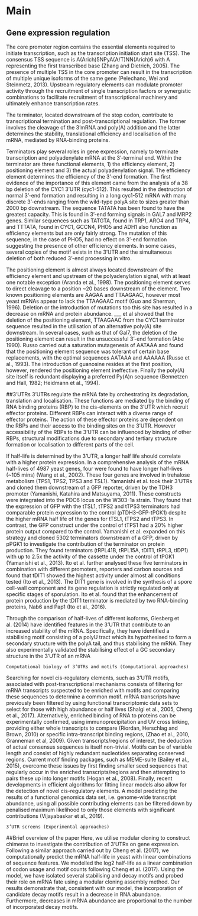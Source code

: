 # Main
 
## Gene expression regulation
The core promoter region contains the essential elements required to initiate transcription, such as the transcription initiation start site (TSS). The consensus TSS sequence is A(Arich)5NPyA(A/T)NN(Arich)6 with A representing the first transcribed base (Zhang and Dietrich, 2005). The presence of multiple TSS in the core promoter can result in the transcription of multiple unique isoforms of the same gene (Pelechano, Wei and Steinmetz, 2013). Upstream regulatory elements can modulate promoter activity through the recruitment of single transcription factors or synergistic combinations to facilitate recruitment of transcriptional machinery and ultimately enhance transcription rates. 

The terminator, located downstream of the stop codon, contribute to transcriptional termination and post-transcriptional regulation. The former involves the cleavage of the 3’mRNA and poly(A) addition and the latter determines the stability, translational efficiency and localisation of the mRNA, mediated by RNA-binding proteins. 

Terminators play several roles in gene expression, namely to terminate transcription and polyadenylate mRNA at the 3’-terminal end. Within the terminator are three functional elements, 1) the efficiency element, 2) positioning element and 3) the actual polyadenylation signal.  The efficiency element determines the efficiency of the 3’-end formation. The first evidence of the importance of this element came from the analysis of a 38 bp deletion of the CYC1 3’UTR (cyc1-512). This resulted in the destruction of normal 3’-end formation and resulting in a long cyc1-512 mRNA with many discrete 3’-ends ranging from the wild-type polyA site to sizes greater than 2000 bp downstream. The sequence TATATA has been found to have the greatest capacity. This is found in 3’-end forming signals in GAL7 and MRP2 genes. Similar sequences such as TATGTA, found in TRP1, ARO4 and TRP4, and TTTATA, found in CYC1, GCCN4, PHO5 and ADH1 also function as efficiency elements but are only fairly strong. The mutation of this sequence, in the case of PHO5, had no effect on 3’-end formation suggesting the presence of other efficiency elements. In some cases, several copies of the motif exists in the 3’UTR and the simultaneous deletion of both reduced 3’-end processing in vitro.  

The positioning element is almost always located downstream of the efficiency element and upstream of the polyadenylation signal, with at least one notable exception (Aranda et al., 1998). The positioning element serves to direct cleavage to a position ~20 bases downstream of the element. Two known positioning elements are AAGAA and TTAAGAAC, however most yeast mRNAs appear to lack the TTAAGAAC motif (Guo and Sherman, 1996). Deletion or the introduction of mutations too this site has resulted in a decrease on mRNA and protein abundance. ___ et al showed that the deletion of the positioning element, TTAAGAAC from the CYC1 terminator sequence resulted in the utilisation of an alternative poly(A) site downstream. In several cases, such as that of Gal7, the deletion of the positioning element can result in the unsuccessful 3’-end formation (Abe 1990). Russo carried out a saturation mutagenesis of AATAAA and found that the positioning element sequence was tolerant of certain base replacements, with the optimal sequences AATAAA and AAAAAA (Russo et al., 1993). The introduction of guanosine resides at the first position, however, rendered the positioning element ineffective. Finally the poly(A) site itself is redundant displaying a preferred Py(A)n sequence (Bennetzen and Hall, 1982; Heidmann et al., 1994). 

##3’UTRs
3’UTRs regulate the mRNA fate by orchestrating its degradation, translation and localisation. These functions are mediated by the binding of RNA binding proteins (RBP) to the cis-elements on the 3’UTR which recruit effector proteins. Different RBPs can interact with a diverse range of effector proteins. The action of these effector proteins are dependent on the RBPs and their access to the binding sites on the 3’UTR. However accessibility of the RBPs to the 3’UTR can be influenced by binding of other RBPs, structural modifications due to secondary and tertiary structure formation or localisation to different parts of the cell. 

If half-life is determined by the 3’UTR, a longer half life should correlate with a higher protein expression. In a comprehensive analysis of the mRNA half-lives of 4987 yeast genes, four were found to have longer half-lives (~105 mins) (Wang et al., 2002). These four genes are involved in trehalose metabolism (TPS1, TPS2, TPS3 and TSL1). Yamanishi et al. took their 3’UTRs and cloned them downstream of a GFP reporter, driven by the TDH3 promoter (Yamanishi, Katahira and Matsuyama, 2011). These constructs were integrated into the PDC6 locus on the W303-1a strain. They found that the expression of GFP with the tTSL1, tTPS2 and tTPS3 terminators had comparable protein expression to the control (pTDH3-GFP-tPGK1) despite the higher mRNA half life of the genes for tTSL1, tTPS2 and tTPS3. In contrast, the GFP construct under the control of tTPS1 had a 20% higher protein output compared to the control. Yamanishi et al. expanded on this strategy and cloned 5302 terminators downstream of a GFP, driven by pPGK1 to investigate the contribution of the terminator on protein production. They found terminators (tRPL41B, tRPL15A, tDIT1, tRPL3, tIDP1) with up to 2.5x the activity of the cassette under the control of tPGK1 (Yamanishi et al., 2013). Ito et al. further analysed these five terminators in combination with different promoters, reporters and carbon sources and found that tDIT1 showed the highest activity under almost all conditions tested (Ito et al., 2013). The DIT1 gene is involved in the synthesis of a spore cell-wall component and its gene regulation is strictly regulated only at specific stages of sporulation. Ito et al. found that the enhancement of protein production by the tDIT1 terminator is mediated by two RNA-binding proteins, Nab6 and Pap1 (Ito et al., 2016). 
 
Through the comparison of half-lives of different isoforms, Giesberg et al. (2014) have identified features in the 3’UTR that contribute to an increased stability of the mRNA. Specifically, they have identified a stabilising motif consisting of a polyU tract which its hypothesised to form a secondary structure with the polyA tail, and thus stabilising the mRNA. They also experimentally validated the stabilising effect of a GC secondary structure in the 3’UTR of an mRNA 


    Computational biology of 3’UTRs and motifs (Computational approaches) 
Searching for novel cis-regulatory elements, such as 3’UTR motifs, associated with post-transcriptional mechanisms consists of filtering for mRNA transcripts suspected to be enriched with motifs and comparing these sequences to determine a common motif.  mRNA transcripts have previously been filtered by using functional transcriptomic data sets to select for those with high abundance or half lives (Shalgi et al., 2005, Cheng et al., 2017). Alternatively, enriched binding of RNA to proteins can be experimentally confirmed, using immunoprecipitation and UV cross linking, providing either whole transcripts to compare (Riordan, Herschlag and Brown, 2010) or specific intra-transcript binding regions, (Zhao et al., 2010, Granneman et al, 2009). Given transcripts/regions of interest, the deduction of actual consensus sequences is itself non-trivial.  Motifs can be of variable length and consist of highly redundant nucleotides separating conserved regions. Current motif finding packages, such as MEME-suite (Bailey et al., 2015), overcome these issues by first finding smaller seed sequences that regularly occur in the enriched transcripts/regions and then attempting to pairs these up into longer motifs (Hogan et al., 2008). Finally, recent developments in efficient algorithms for fitting linear models also allow for the detection of  novel cis-regulatory elements. A model predicting the results of a functional genomics data set, i.e. genome-wide transcript abundance, using all possible contributing elements can be filtered down by penalised maximum likelihood to only those elements with significant contributions (Vijayabaskar et al., 2019).
 

    3’UTR screens (Experimental approaches) 

 

 

##Brief overview of the paper
Here, we utilise modular cloning to construct chimeras to investigate the contribution of 3’UTRs on gene expression. Following a similar approach carried out by Cheng et al. (2017), we computationally predict the mRNA half-life in yeast with linear combinations of sequence features. We modelled the log2 half-life as a linear combination of codon usage and motif counts following Cheng et al. (2017). Using the model, we have isolated several stabilising and decay motifs and probed their role on mRNA fate using a modular cloning assembly method. Our results demonstrate that, consistent with our model, the incorporation of candidate decay motifs result in a decrease in RNA abundance. Furthermore, decreases in mRNA abundance are proportional to the number of incorporated decay motifs. 